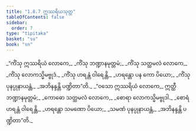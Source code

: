 ```yaml
---
title: "1.8.7 ဣဿရိယသုတ္တ"
tableOfContents: false
sidebar:
  order: 7
type: "tipitaka"
basket: "su"
book: "sn"
---
```



<DynamicBreadcrumb />

<Division number="77" book="sn" e="ch" v="18" p="291">

<Paragraph number="351" type="verses" book="sn">
_“ကိံသု ဣဿရိယံ လောကေ,_  
_ကိံသု ဘဏ္ဍာနမုတ္တမံ;_  
_ကိံသု သတ္ထမလံ လောကေ,_  
_ကိံသု လောကသ္မိမဗ္ဗုဒံ._  

</Paragraph>

<Paragraph number="352" type="verses" book="sn">
_ကိံသု ဟရန္တံ ဝါရေန္တိ,_  
_ဟရန္တော ပန ကော ပိယော;_  
_ကိံသု ပုနပ္ပုနာယန္တံ,_  
_အဘိနန္ဒန္တိ ပဏ္ဍိတာ”တိ._  

</Paragraph>

<Paragraph number="353" type="verses" book="sn">
_“ဝသော ဣဿရိယံ လောကေ,_  
ဣတ္ထီ ဘဏ္ဍာနမုတ္တမံ;_  
_ကောဓော သတ္ထမလံ လောကေ,_  
_စောရာ လောကသ္မိမဗ္ဗုဒါ._  

</Paragraph>

<Paragraph number="354" type="verses" book="sn">
_စောရံ ဟရန္တံ ဝါရေန္တိ,_  
_ဟရန္တော သမဏော ပိယော;_  
_သမဏံ ပုနပ္ပုနာယန္တံ,_  
_အဘိနန္ဒန္တိ ပဏ္ဍိတာ”တိ._
</Paragraph>
</Division>
